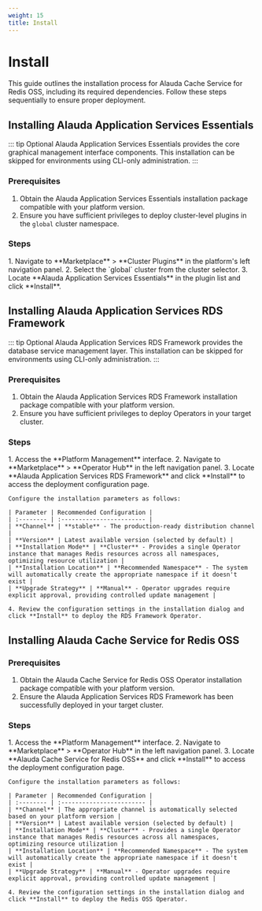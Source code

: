 ```yaml
---
weight: 15
title: Install
---
```


# Install

This guide outlines the installation process for Alauda Cache Service for Redis OSS, including its required dependencies. Follow these steps sequentially to ensure proper deployment.

## Installing Alauda Application Services Essentials

::: tip Optional
Alauda Application Services Essentials provides the core graphical management interface components. This installation can be skipped for environments using CLI-only administration.
:::

### Prerequisites

1. Obtain the Alauda Application Services Essentials installation package compatible with your platform version.
2. Ensure you have sufficient privileges to deploy cluster-level plugins in the `global` cluster namespace.

### Steps

<Tabs>
  <Tab label="Web Console">
    1. Navigate to **Marketplace** > **Cluster Plugins** in the platform's left navigation panel.
    2. Select the `global` cluster from the cluster selector.
    3. Locate **Alauda Application Services Essentials** in the plugin list and click **Install**.
  </Tab>
</Tabs>

## Installing Alauda Application Services RDS Framework

::: tip Optional
Alauda Application Services RDS Framework provides the database service management layer. This installation can be skipped for environments using CLI-only administration.
:::

### Prerequisites

1. Obtain the Alauda Application Services RDS Framework installation package compatible with your platform version.
2. Ensure you have sufficient privileges to deploy Operators in your target cluster.

### Steps

<Tabs>
  <Tab label="Web Console">
    1. Access the **Platform Management** interface.
    2. Navigate to **Marketplace** > **Operator Hub** in the left navigation panel.
    3. Locate **Alauda Application Services RDS Framework** and click **Install** to access the deployment configuration page.

    Configure the installation parameters as follows:

    | Parameter | Recommended Configuration |
    | :-------- | :------------------------ |
    | **Channel** | **stable** - The production-ready distribution channel |
    | **Version** | Latest available version (selected by default) |
    | **Installation Mode** | **Cluster** - Provides a single Operator instance that manages Redis resources across all namespaces, optimizing resource utilization |
    | **Installation Location** | **Recommended Namespace** - The system will automatically create the appropriate namespace if it doesn't exist |
    | **Upgrade Strategy** | **Manual** - Operator upgrades require explicit approval, providing controlled update management |

    4. Review the configuration settings in the installation dialog and click **Install** to deploy the RDS Framework Operator.
  </Tab>
</Tabs>

## Installing Alauda Cache Service for Redis OSS

### Prerequisites

1. Obtain the Alauda Cache Service for Redis OSS Operator installation package compatible with your platform version.
2. Ensure the Alauda Application Services RDS Framework has been successfully deployed in your target cluster.

### Steps

<Tabs>
  <Tab label="Web Console">
    1. Access the **Platform Management** interface.
    2. Navigate to **Marketplace** > **Operator Hub** in the left navigation panel.
    3. Locate **Alauda Cache Service for Redis OSS** and click **Install** to access the deployment configuration page.

    Configure the installation parameters as follows:

    | Parameter | Recommended Configuration |
    | :-------- | :------------------------ |
    | **Channel** | The appropriate channel is automatically selected based on your platform version |
    | **Version** | Latest available version (selected by default) |
    | **Installation Mode** | **Cluster** - Provides a single Operator instance that manages Redis resources across all namespaces, optimizing resource utilization |
    | **Installation Location** | **Recommended Namespace** - The system will automatically create the appropriate namespace if it doesn't exist |
    | **Upgrade Strategy** | **Manual** - Operator upgrades require explicit approval, providing controlled update management |

    4. Review the configuration settings in the installation dialog and click **Install** to deploy the Redis OSS Operator.
  </Tab>
</Tabs>
